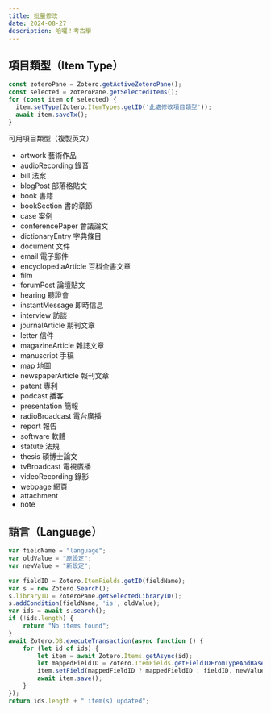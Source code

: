 ```yaml
---
title: 批量修改
date: 2024-08-27
description: 哈囉！考古學
---
```


## 項目類型（Item Type）
```js
const zoteroPane = Zotero.getActiveZoteroPane();
const selected = zoteroPane.getSelectedItems();
for (const item of selected) {
  item.setType(Zotero.ItemTypes.getID('此處修改項目類型'));
  await item.saveTx();
}
```

可用項目類型（複製英文）
- artwork 藝術作品
- audioRecording 錄音
- bill 法案
- blogPost 部落格貼文
- book 書籍
- bookSection 書的章節
- case 案例
- conferencePaper 會議論文
- dictionaryEntry 字典條目
- document 文件
- email 電子郵件
- encyclopediaArticle 百科全書文章
- film
- forumPost 論壇貼文
- hearing 聽證會
- instantMessage 即時信息
- interview 訪談
- journalArticle 期刊文章
- letter 信件
- magazineArticle 雜誌文章
- manuscript 手稿
- map 地圖
- newspaperArticle 報刊文章
- patent 專利
- podcast 播客
- presentation 簡報
- radioBroadcast 電台廣播
- report 報告
- software 軟體
- statute 法規
- thesis 碩博士論文
- tvBroadcast 電視廣播
- videoRecording 錄影
- webpage 網頁
- attachment
- note

## 語言（Language）
```js
var fieldName = "language";
var oldValue = "原設定";
var newValue = "新設定";
 
var fieldID = Zotero.ItemFields.getID(fieldName);
var s = new Zotero.Search();
s.libraryID = ZoteroPane.getSelectedLibraryID();
s.addCondition(fieldName, 'is', oldValue);
var ids = await s.search();
if (!ids.length) {
    return "No items found";
}
await Zotero.DB.executeTransaction(async function () {
    for (let id of ids) {
        let item = await Zotero.Items.getAsync(id);
        let mappedFieldID = Zotero.ItemFields.getFieldIDFromTypeAndBase(item.itemTypeID, fieldName);
        item.setField(mappedFieldID ? mappedFieldID : fieldID, newValue);
        await item.save();
    }
});
return ids.length + " item(s) updated";
```
